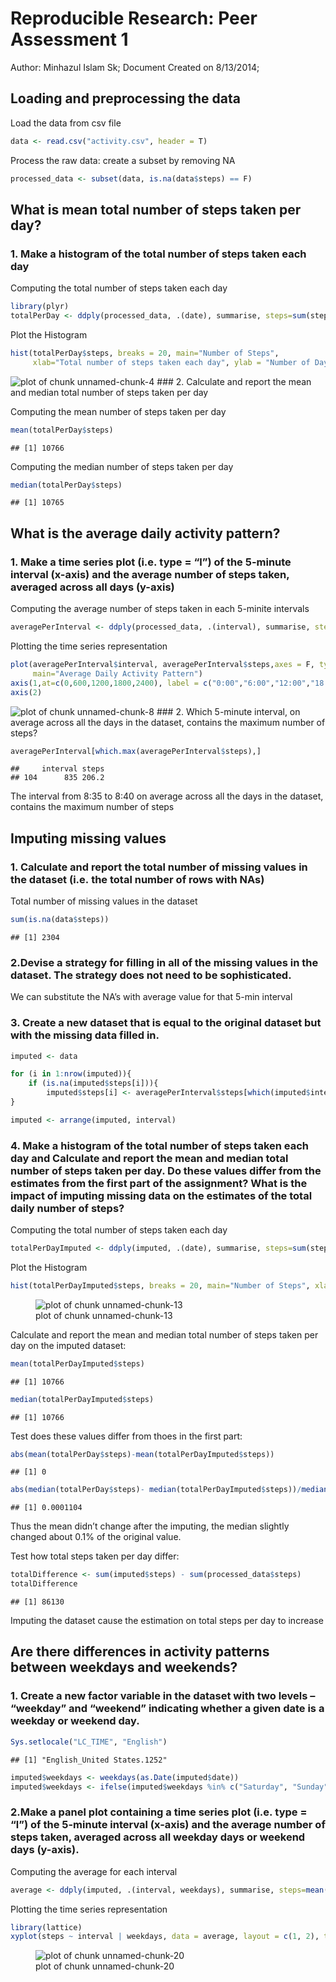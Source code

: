 # Reproducible Research: Peer Assessment 1
Author: Minhazul Islam Sk;
Document Created on 8/13/2014;

## Loading and preprocessing the data

Load the data from csv file


```r
data <- read.csv("activity.csv", header = T)
```

Process the raw data: create a subset by removing NA 

```r
processed_data <- subset(data, is.na(data$steps) == F)
```

## What is mean total number of steps taken per day?

### 1. Make a histogram of the total number of steps taken each day

Computing the total number of steps taken each day


```r
library(plyr)
totalPerDay <- ddply(processed_data, .(date), summarise, steps=sum(steps))
```

Plot the Histogram


```r
hist(totalPerDay$steps, breaks = 20, main="Number of Steps", 
     xlab="Total number of steps taken each day", ylab = "Number of Days", col="blue")
```

![plot of chunk unnamed-chunk-4](figure/unnamed-chunk-4.png) 
### 2. Calculate and report the mean and median total number of steps taken per day

Computing the mean number of steps taken per day

```r
mean(totalPerDay$steps)
```

```
## [1] 10766
```

Computing the median number of steps taken per day

```r
median(totalPerDay$steps)
```

```
## [1] 10765
```

## What is the average daily activity pattern?

### 1. Make a time series plot (i.e. type = "l") of the 5-minute interval (x-axis) and the average number of steps taken, averaged across all days (y-axis)

Computing the average number of steps taken in each 5-minite intervals

```r
averagePerInterval <- ddply(processed_data, .(interval), summarise, steps=mean(steps))
```

Plotting the time series representation 


```r
plot(averagePerInterval$interval, averagePerInterval$steps,axes = F, type="l", col="blue", xlab="Time", ylab="Average Number of Steps",
     main="Average Daily Activity Pattern")
axis(1,at=c(0,600,1200,1800,2400), label = c("0:00","6:00","12:00","18:00","24:00"))
axis(2)
```

![plot of chunk unnamed-chunk-8](figure/unnamed-chunk-8.png) 
### 2. Which 5-minute interval, on average across all the days in the dataset, contains the maximum number of steps?


```r
averagePerInterval[which.max(averagePerInterval$steps),]
```

```
##     interval steps
## 104      835 206.2
```

The interval from 8:35 to 8:40 on average across all the days in the dataset, contains the maximum number of steps

## Imputing missing values

### 1. Calculate and report the total number of missing values in the dataset (i.e. the total number of rows with NAs)
Total number of missing values in the dataset

```r
sum(is.na(data$steps))
```

```
## [1] 2304
```

### 2.Devise a strategy for filling in all of the missing values in the dataset. The strategy does not need to be sophisticated. 

We can substitute the NA's with average value for that 5-min interval

### 3. Create a new dataset that is equal to the original dataset but with the missing data filled in.


```r
imputed <- data

for (i in 1:nrow(imputed)){
    if (is.na(imputed$steps[i])){
        imputed$steps[i] <- averagePerInterval$steps[which(imputed$interval[i] == averagePerInterval$interval)]}
}

imputed <- arrange(imputed, interval)
```

### 4. Make a histogram of the total number of steps taken each day and Calculate and report the mean and median total number of steps taken per day. Do these values differ from the estimates from the first part of the assignment? What is the impact of imputing missing data on the estimates of the total daily number of steps?

Computing the total number of steps taken each day

```r
totalPerDayImputed <- ddply(imputed, .(date), summarise, steps=sum(steps))
```

Plot the Histogram

```r
hist(totalPerDayImputed$steps, breaks = 20, main="Number of Steps", xlab="Total number of steps taken each day", ylab = "Number of Days", col="blue")
```

![plot of chunk unnamed-chunk-13](figure/unnamed-chunk-13.png) 

Calculate and report the mean and median total number of steps taken per day on the imputed dataset:

```r
mean(totalPerDayImputed$steps)
```

```
## [1] 10766
```


```r
median(totalPerDayImputed$steps)
```

```
## [1] 10766
```

Test does these values differ from thoes in the first part:

```r
abs(mean(totalPerDay$steps)-mean(totalPerDayImputed$steps))
```

```
## [1] 0
```

```r
abs(median(totalPerDay$steps)- median(totalPerDayImputed$steps))/median(totalPerDay$steps)
```

```
## [1] 0.0001104
```

Thus the mean didn't change after the imputing, the median slightly changed about 0.1% of the original value.

Test how total steps taken per day differ:


```r
totalDifference <- sum(imputed$steps) - sum(processed_data$steps)
totalDifference
```

```
## [1] 86130
```

Imputing the dataset cause the estimation on total steps per day to increase


## Are there differences in activity patterns between weekdays and weekends?

### 1. Create a new factor variable in the dataset with two levels -- "weekday" and "weekend" indicating whether a given date is a weekday or weekend day.


```r
Sys.setlocale("LC_TIME", "English") 
```

```
## [1] "English_United States.1252"
```

```r
imputed$weekdays <- weekdays(as.Date(imputed$date))
imputed$weekdays <- ifelse(imputed$weekdays %in% c("Saturday", "Sunday"),"weekend", "weekday")
```

### 2.Make a panel plot containing a time series plot (i.e. type = "l") of the 5-minute interval (x-axis) and the average number of steps taken, averaged across all weekday days or weekend days (y-axis). 

Computing the average for each interval

```r
average <- ddply(imputed, .(interval, weekdays), summarise, steps=mean(steps))
```

Plotting the time series representation 


```r
library(lattice)
xyplot(steps ~ interval | weekdays, data = average, layout = c(1, 2), type="l", xlab = "Interval", ylab = "Number of steps")
```

![plot of chunk unnamed-chunk-20](figure/unnamed-chunk-20.png) 
